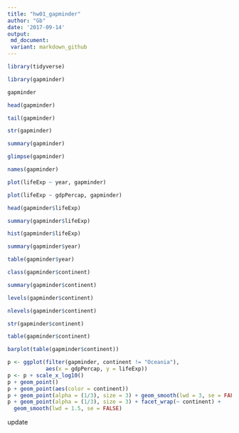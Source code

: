 ```yaml
---
title: "hw01_gapminder"
author: "Gb"
date: '2017-09-14'
output: 
 md_document:
 variant: markdown_github
---
```

```r
library(tidyverse)
```
```r
library(gapminder)
```

```r
gapminder
```
```r
head(gapminder)
```
```r
tail(gapminder)
```
```r
str(gapminder)
```
```r
summary(gapminder)
```
```r
glimpse(gapminder)
```
```r
names(gapminder)
```
```r
plot(lifeExp ~ year, gapminder)
```
```r
plot(lifeExp ~ gdpPercap, gapminder)
```
```r
head(gapminder$lifeExp)
```
```r
summary(gapminder$lifeExp)
```
```r
hist(gapminder$lifeExp)
```
```r
summary(gapminder$year)
```
```r
table(gapminder$year)
```
```r
class(gapminder$continent)
```
```r
summary(gapminder$continent)
```
```r
levels(gapminder$continent)
```
```r
nlevels(gapminder$continent)
```
```r
str(gapminder$continent)
```
```r
table(gapminder$continent)
```
```r
barplot(table(gapminder$continent))
```
```r
p <- ggplot(filter(gapminder, continent != "Oceania"),
            aes(x = gdpPercap, y = lifeExp))
p <- p + scale_x_log10() 
p + geom_point() 
p + geom_point(aes(color = continent)) 
p + geom_point(alpha = (1/3), size = 3) + geom_smooth(lwd = 3, se = FALSE)
p + geom_point(alpha = (1/3), size = 3) + facet_wrap(~ continent) +
  geom_smooth(lwd = 1.5, se = FALSE)
```

update







